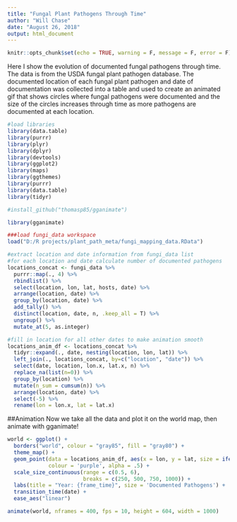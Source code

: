 ```yaml
---
title: "Fungal Plant Pathogens Through Time"
author: "Will Chase"
date: "August 26, 2018"
output: html_document
---
```


```r
knitr::opts_chunk$set(echo = TRUE, warning = F, message = F, error = F)
```

Here I show the evolution of documented fungal pathogens through time. The data is from the USDA fungal plant pathogen database. The documented location of each fungal plant pathogen and date of documentation was collected into a table and used to create an animated gif that shows circles where fungal pathogens were documented and the size of the circles increases through time as more pathogens are documented at each location. 

```r
#load libraries
library(data.table)
library(purrr)
library(plyr)
library(dplyr)
library(devtools)
library(ggplot2)
library(maps)
library(ggthemes)
library(purrr)
library(data.table)
library(tidyr)

#install_github("thomasp85/gganimate")

library(gganimate)

###load fungi_data workspace
load("D:/R projects/plant_path_meta/fungi_mapping_data.RData")

#extract location and date information from fungi_data list
#for each location and date calculate number of documented pathogens
locations_concat <- fungi_data %>%
  purrr::map(., 4) %>%
  rbindlist() %>%
  select(location, lon, lat, hosts, date) %>%
  arrange(location, date) %>%
  group_by(location, date) %>%
  add_tally() %>%
  distinct(location, date, n, .keep_all = T) %>%
  ungroup() %>%
  mutate_at(5, as.integer)

#fill in location for all other dates to make animation smooth
locations_anim_df <- locations_concat %>%
  tidyr::expand(., date, nesting(location, lon, lat)) %>%
  left_join(., locations_concat, by=c("location", "date")) %>%
  select(date, location, lon.x, lat.x, n) %>%
  replace_na(list(n=0)) %>% 
  group_by(location) %>%
  mutate(n_sum = cumsum(n)) %>%
  arrange(location, date) %>%
  select(-5) %>%
  rename(lon = lon.x, lat = lat.x)
```

##Animation
Now we take all the data and plot it on the world map, then animate with gganimate!

```r
world <- ggplot() +
  borders("world", colour = "gray85", fill = "gray80") +
  theme_map() + 
  geom_point(data = locations_anim_df, aes(x = lon, y = lat, size = ifelse(n_sum==0, NA, n_sum)),
             colour = 'purple', alpha = .5) +
  scale_size_continuous(range = c(0.5, 6), 
                        breaks = c(250, 500, 750, 1000)) +
  labs(title = "Year: {frame_time}", size = 'Documented Pathogens') +
  transition_time(date) +
  ease_aes("linear")

animate(world, nframes = 400, fps = 10, height = 604, width = 1000)
```